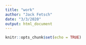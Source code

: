 ```yaml
---
title: "work"
author: "Jack Fetsch"
date: "3/3/2020"
output: html_document
---
```


```r
knitr::opts_chunk$set(echo = TRUE)
```

